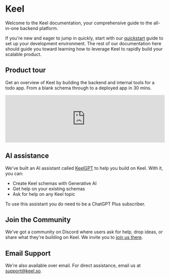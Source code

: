 # Keel

Welcome to the Keel documentation, your comprehensive guide to the all-in-one backend platform.

If you're new and eager to jump in quickly, start with our [quickstart](/quickstart) guide to set up your development environment. The rest of our documentation here should guide you toward learning how to leverage Keel to rapidly build your scalable product.


## Product tour

Get an overview of Keel by building the backend and internal tools for a todo app. From a blank schema through to a deployed app in 30 mins.

<iframe className="nx-my-4 aspect-video" width="100%" src="https://www.youtube.com/embed/U9AgXhRLF8Y?start=0&rel=0" title="Product tour video player" frameBorder="0" allow="accelerometer; autoplay; clipboard-write; encrypted-media; gyroscope; picture-in-picture; web-share" allowFullScreen></iframe>


## AI assistance

We've built an AI assistant called [KeelGPT](https://chat.openai.com/g/g-0xwNB1Azt-keelgpt) to help you build on Keel. With it, you can:

- Create Keel schemas with Generative AI
- Get help on your existing schemas
- Ask for help on any Keel topic

To use this assistant you do need to be a ChatGPT Plus subscriber.

## Join the Community

We've got a community on Discord where users ask for help, drop ideas, or share what they're building on Keel. We invite you to [join us there](https://keel.so/discord).

## Email Support

We're also available over email. For direct assistance, email us at [support@keel.so](mailto:support@keel.so).
